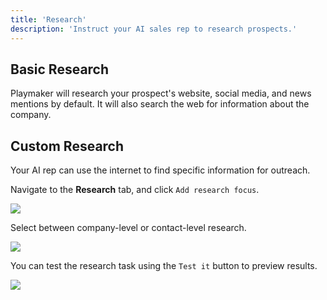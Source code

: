 ```yaml
---
title: 'Research'
description: 'Instruct your AI sales rep to research prospects.'
---
```


## Basic Research

Playmaker will research your prospect's website, social media, and news mentions by default. It will also search the web for information about the company.&#x20;

## Custom Research

Your AI rep can use the internet to find specific information for outreach.

Navigate to the **Research** tab, and click `Add research focus`.

![](research.jpg)

Select between company-level or contact-level research.

![](research-type.jpg)





You can test the research task using the `Test it` button to preview results.

![](research-test.jpg)